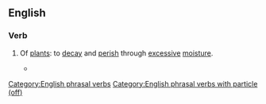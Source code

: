 ==English==

===Verb===
{{en-verb|damps off|damping off|damped off}}

# {{lb|en|intransitive}} Of [[plant]]s: to [[decay]] and [[perish]] through [[excessive]] [[moisture]].
#* {{quote-book|en|year=1991 |title=Complete Guide to Gardening and Landscaping |author=|page=213 |ISBN=|passage=Sweet alyssum seedlings are particularly prone to '''damping off''', so do not overmoisten the soil.}}

[[Category:English phrasal verbs]]
[[Category:English phrasal verbs with particle (off)]]